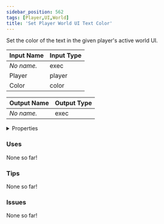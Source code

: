 ```yaml
---
sidebar_position: 562
tags: [Player,UI,World]
title: 'Set Player World UI Text Color'
---
```


Set the color of the text in the given player's active world UI.




<EsbSvg />

| Input Name | Input Type |
|-----------|-----------|
| *No name.* | exec |
| Player | player |
| Color | color |

| Output Name | Output Type |
|-----------|-----------|
| *No name.* | exec |


<details>
  <summary>Properties</summary>
  <div>
    <div>
    <table>
      <thead>
        <tr>
          <th>Is beta required?</th>
          <th>❌</th>
        </tr>
        <tr>
          <th>Is this chip a trolling risk?</th>
          <th>❌</th>
        </tr>
        <tr>
          <th>Is this chip a role assignment risk?</th>
          <th>❌</th>
        </tr>
        <tr>
          <th>Chip UUID</th>
          <th>31b7328c-f362-4473-88b9-c49092e97700</th>
        </tr>
      </thead>
    </table>
    </div>
  </div>
</details>

### Uses

None so far!

### Tips

None so far!

### Issues

None so far!